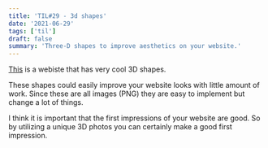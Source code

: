 ```yaml
---
title: 'TIL#29 - 3d shapes'
date: '2021-06-29'
tags: ['til']
draft: false
summary: 'Three-D shapes to improve aesthetics on your website.'
---
```


[This](https://storytale.io/packages/isometrica/) is a webiste that has very cool 3D shapes.

These shapes could easily improve your website looks with little amount of work.
Since these are all images (PNG) they are easy to implement but change a lot of things.

I think it is important that the first impressions of your website are good. So by utilizing a unique 3D photos you can certainly make a good first impression.

